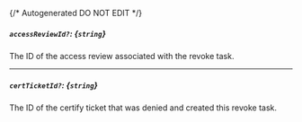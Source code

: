 {/* Autogenerated DO NOT EDIT  */}
##### `accessReviewId?`: *{`string`}*
The ID of the access review associated with the revoke task.

---
##### `certTicketId?`: *{`string`}*
The ID of the certify ticket that was denied and created this revoke task.


